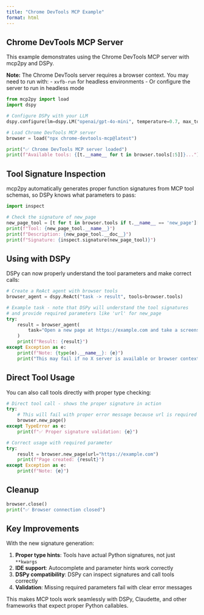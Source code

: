 ```yaml
---
title: "Chrome DevTools MCP Example"
format: html
---
```


## Chrome DevTools MCP Server

This example demonstrates using the Chrome DevTools MCP server with mcp2py and DSPy.

**Note:** The Chrome DevTools server requires a browser context. You may need to run with:
- `xvfb-run` for headless environments
- Or configure the server to run in headless mode

```python
from mcp2py import load
import dspy

# Configure DSPy with your LLM
dspy.configure(lm=dspy.LM("openai/gpt-4o-mini", temperature=0.7, max_tokens=2000))

# Load Chrome DevTools MCP server
browser = load("npx chrome-devtools-mcp@latest")

print("✅ Chrome DevTools MCP server loaded")
print(f"Available tools: {[t.__name__ for t in browser.tools[:5]]}...")  # Show first 5
```

## Tool Signature Inspection

mcp2py automatically generates proper function signatures from MCP tool schemas, so DSPy knows what parameters to pass:

```python
import inspect

# Check the signature of new_page
new_page_tool = [t for t in browser.tools if t.__name__ == 'new_page'][0]
print(f"Tool: {new_page_tool.__name__}")
print(f"Description: {new_page_tool.__doc__}")
print(f"Signature: {inspect.signature(new_page_tool)}")
```

## Using with DSPy

DSPy can now properly understand the tool parameters and make correct calls:

```python
# Create a ReAct agent with browser tools
browser_agent = dspy.ReAct("task -> result", tools=browser.tools)

# Example task - note that DSPy will understand the tool signatures
# and provide required parameters like 'url' for new_page
try:
    result = browser_agent(
        task="Open a new page at https://example.com and take a screenshot"
    )
    print(f"Result: {result}")
except Exception as e:
    print(f"Note: {type(e).__name__}: {e}")
    print("This may fail if no X server is available or browser context is not initialized")
```

## Direct Tool Usage

You can also call tools directly with proper type checking:

```python
# Direct tool call - shows the proper signature in action
try:
    # This will fail with proper error message because url is required
    browser.new_page()
except TypeError as e:
    print(f"✅ Proper signature validation: {e}")

# Correct usage with required parameter
try:
    result = browser.new_page(url="https://example.com")
    print(f"Page created: {result}")
except Exception as e:
    print(f"Note: {e}")
```

## Cleanup

```python
browser.close()
print("✅ Browser connection closed")
```

## Key Improvements

With the new signature generation:

1. **Proper type hints**: Tools have actual Python signatures, not just `**kwargs`
2. **IDE support**: Autocomplete and parameter hints work correctly
3. **DSPy compatibility**: DSPy can inspect signatures and call tools correctly
4. **Validation**: Missing required parameters fail with clear error messages

This makes MCP tools work seamlessly with DSPy, Claudette, and other frameworks that expect proper Python callables.
